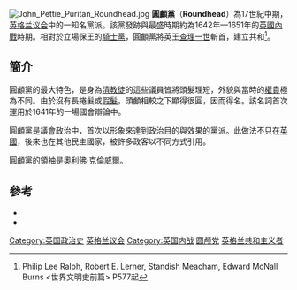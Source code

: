 [[File:John_Pettie_Puritan_Roundhead.jpg|thumb]]
'''圓顱黨'''（'''Roundhead'''）為17世紀中期，[[英格兰议会|英格兰议会]]中的一知名黨派。該黨發跡與最盛時期約為1642年—1651年的[[英國內戰|英國內戰]]時期。相對於立場保王的[[騎士黨|騎士黨]]，圓顱黨將英王[[查理一世|查理一世]]斬首，建立共和<ref>Philip Lee Ralph, Robert E. Lerner, Standish Meacham, Edward McNall Burns <世界文明史前篇> P577起</ref>。

== 簡介 ==
圓顱黨的最大特色，是身為[[清教徒|清教徒]]的這些議員皆將頭髮理短，外貌與當時的[[權貴|權貴]]極為不同。由於沒有長捲髮或[[假髮|假髮]]，頭顱相較之下顯得很圓，因而得名。該名詞首次運用於1641年的一場國會辯論中。

圓顱黨是議會政治中，首次以形象來達到政治目的與效果的黨派。此做法不只在[[英國|英國]]，後來也在其他民主國家，被許多政客以不同方式引用。

圓顱黨的領袖是[[奧利佛·克倫威爾|奧利佛·克倫威爾]]。

== 參考 ==
* {{cite book|ref=harv|last=Macaulay|first=Thomas Babington|year=1856|title=The History of England from the Accession of James II|volume=1|publisher=Harper & Brothers|location=New York|pages=105|url=http://books.google.com/books?id=ehoPAAAAYAAJ&pg=PA105&dq=Roundhead+Civil+War&ie=ISO-8859-1|isbn=0543931293|access-date=2011-09-29|archive-date=2016-05-03|archive-url=https://web.archive.org/web/20160503021629/https://books.google.com/books?id=ehoPAAAAYAAJ&pg=PA105&dq=Roundhead+Civil+War&ie=ISO-8859-1|dead-url=no}}
* {{Cite book|title=Historical memorials relating to the Independents, or Congregationalists: from their rise to the restoration of the monarchy, A.D. MDCLX|url=https://www.worldcat.org/title/historical-memorials-relating-to-the-independents-or-congregationalists-from-their-rise-to-the-restoration-of-the-monarchy-ad-mdclx/oclc/278629215|publisher=Printed for the Congregational Union of England and Wales [by] Fisher, Son, & Co. ... and Jackson and Walford ...|date=1844|location=London|oclc=278629215|language=en|first=Benjamin|last=Hanbury|last2=Congregational Union of England and Wales|pages=118, 635|ref=harv|access-date=2021-09-18|archive-date=2022-05-23|archive-url=https://web.archive.org/web/20220523172015/https://www.worldcat.org/title/historical-memorials-relating-to-the-independents-or-congregationalists-from-their-rise-to-the-restoration-of-the-monarchy-ad-mdclx/oclc/278629215}}
{{Authority control}}
[[Category:英国政治史|Category:英国政治史]]
[[Category:英格兰议会|]]
[[Category:英国内战|Category:英国内战]]
[[Category:圆颅党|]]
[[Category:英格兰共和主义者|]]